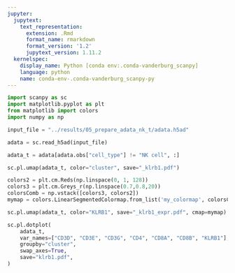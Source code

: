 ```yaml
---
jupyter:
  jupytext:
    text_representation:
      extension: .Rmd
      format_name: rmarkdown
      format_version: '1.2'
      jupytext_version: 1.11.2
  kernelspec:
    display_name: Python [conda env:.conda-vanderburg_scanpy]
    language: python
    name: conda-env-.conda-vanderburg_scanpy-py
---
```


```python
import scanpy as sc
import matplotlib.pyplot as plt
from matplotlib import colors
import numpy as np
```

```python
input_file = "../results/05_prepare_adata_nk_t/adata.h5ad"
```

```python
adata = sc.read_h5ad(input_file)
```

```python
adata_t = adata[adata.obs["cell_type"] != "NK cell", :]
```

```python
sc.pl.umap(adata_t, color="cluster", save="_klrb1.pdf")
```

```python
colors2 = plt.cm.Reds(np.linspace(0, 1, 128))
colors3 = plt.cm.Greys_r(np.linspace(0.7,0.8,20))
colorsComb = np.vstack([colors3, colors2])
mymap = colors.LinearSegmentedColormap.from_list('my_colormap', colorsComb)
```

```python
sc.pl.umap(adata_t, color="KLRB1", save="_klrb1_expr.pdf", cmap=mymap)
```

```python
sc.pl.dotplot(
    adata_t,
    var_names=["CD3D", "CD3E", "CD3G", "CD4", "CD8A", "CD8B", "KLRB1"],
    groupby="cluster",
    swap_axes=True,
    save="klrb1.pdf",
)
```

```python

```
